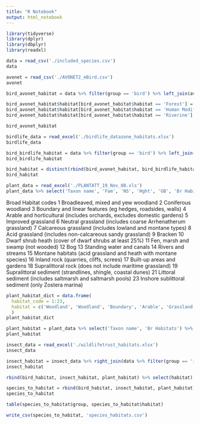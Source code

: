 ```yaml
---
title: "R Notebook"
output: html_notebook
---
```


```r
library(tidyverse)
library(dplyr)
library(dbplyr)
library(readxl)
```

```r
data = read_csv('./included_species.csv')
data
```

```r
avonet = read_csv('./AVONET2_eBird.csv')
avonet
```

```r
bird_avonet_habitat = data %>% filter(group == 'bird') %>% left_join(avonet, by = c('scientific name' = 'Species2')) %>% select('common name', 'scientific name', Habitat, group) %>% rename(common_name='common name', scientific_name='scientific name', habitat = Habitat)

bird_avonet_habitat$habitat[bird_avonet_habitat$habitat == 'Forest'] = 'Woodland'
bird_avonet_habitat$habitat[bird_avonet_habitat$habitat == 'Human Modified'] = 'Built-Up'
bird_avonet_habitat$habitat[bird_avonet_habitat$habitat == 'Riverine'] = 'Wetlands'

bird_avonet_habitat
```
```r
birdlife_data = read_excel('./birdlife_datazone_habitats.xlsx')
birdlife_data
```

```r
bird_birdlife_habitat = data %>% filter(group == 'bird') %>% left_join(birdlife_data) %>% select('common name', 'scientific name', habitat, group) %>% rename(common_name='common name', scientific_name='scientific name')
bird_birdlife_habitat
```
```r
bird_habitat = distinct(rbind(bird_avonet_habitat, bird_birdlife_habitat))
bird_habitat
```

```r
plant_data = read_excel('./PLANTATT_19_Nov_08.xls')
plant_data %>% select('Taxon name', 'Fam', 'NS', 'Hght', 'GB', 'Br Habitats') %>% right_join(data %>% filter(group == 'plant'), by = c('Taxon name' = 'scientific name'))
```

Broad Habitat codes
1   Broadleaved, mixed and yew woodland
2   Coniferous woodland
3   Boundary and linear features (eg hedges, roadsides, walls)
4   Arable and horticultural (includes orchards, excludes domestic gardens)
5   Improved grassland
6   Neutral grassland (includes coarse Arrhenatherum grassland)
7   Calcareous grassland (includes lowland and montane types)
8   Acid grassland (includes non-calcareous sandy grassland)
9   Bracken
10   Dwarf shrub heath (cover of dwarf shrubs at least 25%)
11   Fen, marsh and swamp (not wooded)
12   Bog
13   Standing water and canals
14   Rivers and streams
15   Montane habitats (acid grassland and heath with montane species)
16   Inland rock (quarries, cliffs, screes)
17   Built-up areas and gardens
18   Supralittoral rock (does not include maritime grassland)
19   Supralittoral sediment (strandlines, shingle, coastal dunes)
21   Littoral sediment (includes saltmarsh and saltmarsh pools)
23   Inshore sublittoral sediment (only Zostera marina)
```r
plant_habitat_dict = data.frame(
  habitat_code = 1:23,
  habitat = c('Woodland', 'Woodland', 'Boundary', 'Arable', 'Grassland', 'Grassland', 'Grassland', 'Grassland', 'Bracken', 'Shrub', 'Wetlands', 'Wetlands', 'Wetlands', 'Wetlands', 'Mountain', 'Rock', 'Built-Up', 'Rock', 'Sediment', NA, 'Saltmarsh', NA, 'Inshore')
  )
plant_habitat_dict
```

```r
plant_habitat = plant_data %>% select('Taxon name', 'Br Habitats') %>% rename(habitat_code = 'Br Habitats') %>% right_join(data %>% filter(group == 'plant'), by = c('Taxon name' = 'scientific name')) %>% separate_rows(habitat_code, convert = TRUE, sep = ",") %>% left_join(plant_habitat_dict, by = c('habitat_code' = 'habitat_code')) %>% select('common name', 'Taxon name', 'habitat', group) %>% rename(common_name='common name', scientific_name='Taxon name')
plant_habitat 
```

```r
insect_data = read_excel('./wildlifetrust_habitats.xlsx')
insect_data
```

```r
insect_habitat = insect_data %>% right_join(data %>% filter(group == 'insect')) %>% select('common name', 'scientific name', 'habitat', group) %>% rename(common_name='common name', scientific_name='scientific name')
insect_habitat
```
```r
rbind(bird_habitat, insect_habitat, plant_habitat) %>% select(habitat) %>% filter(!is.na(habitat)) %>% distinct()
```

```r
species_to_habitat = rbind(bird_habitat, insect_habitat, plant_habitat) %>% filter(habitat %in% c('Woodland', 'Wetlands', 'Built-Up', 'Arable', 'Rock', 'Shrub', 'Grassland'))
species_to_habitat
```

```r
table(species_to_habitat$group, species_to_habitat$habitat)
```

```r
write_csv(species_to_habitat, 'species_habitats.csv')
```
